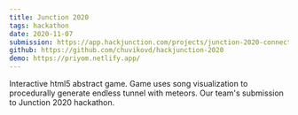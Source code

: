 ```yaml
---
title: Junction 2020
tags: hackathon
date: 2020-11-07
submission: https://app.hackjunction.com/projects/junction-2020-connected/view/5fa5c4aef8d8c9004acad93a
github: https://github.com/chuvikovd/hackjunction-2020
demo: https://priyom.netlify.app/
---
```


Interactive html5 abstract game.
Game uses song visualization to procedurally generate endless tunnel with meteors.
Our team's submission to Junction 2020 hackathon.
